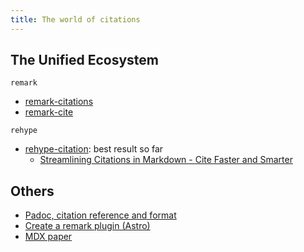 ```yaml
---
title: The world of citations
---
```


## The Unified Ecosystem

`remark`
- [remark-citations](https://github.com/hubgit/remark-citations/tree/master)
- [remark-cite](https://github.com/benrbray/remark-cite/tree/master)

`rehype`
- [rehype-citation](https://github.com/timlrx/rehype-citation): best result so far
    - [Streamlining Citations in Markdown - Cite Faster and Smarter](https://www.timlrx.com/blog/streamlining-citations-in-markdown)

## Others

- [Padoc, citation reference and format](https://pandoc.org/MANUAL.html#extension-citations)
- [Create a remark plugin (Astro)](https://docs.astro.build/en/recipes/reading-time/)
- [MDX paper](https://mdx-paper-example.vercel.app/)
